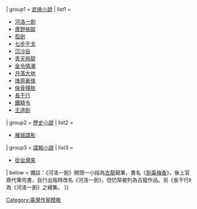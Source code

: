 {{Navbox
| name = 上官鼎作品
| title = [[劉兆玄|上官鼎]]作品
| bodyclass = hlist
| state = {{|state=expanded}}

| group1 = [[武俠小說]]
| list1 = 
*[[劍毒梅香|河洛一劍]]
*[[蘆野俠蹤]]
*[[孤劍]]
*[[七步干戈]]
*[[沉沙谷]]
*[[青天飛龍]]
*[[金令情潮]]
*[[月落大地]]
*[[烽原豪俠]]
*[[俠骨殘肢]]
*[[長干行 (小說)|長干行]]
*[[鐵騎令]]
*[[王道劍]]

| group2 = [[歷史小說]]
| list2 = 
*[[雁城諜影]]

| group3 = [[諜報小說]]
| list3 = 
*[[從台灣來]]

| below = 備註：《河洛一劍》開頭一小段為[[古龍]]親筆，書名《[[劍毒梅香]]》，後上官鼎代筆完書，自行出版時改名《河洛一劍》，但仍常被列為古龍作品。另《長干行》為《河洛一劍》之續集。
}}<noinclude>
[[Category:臺灣作家模板]]
</noinclude>